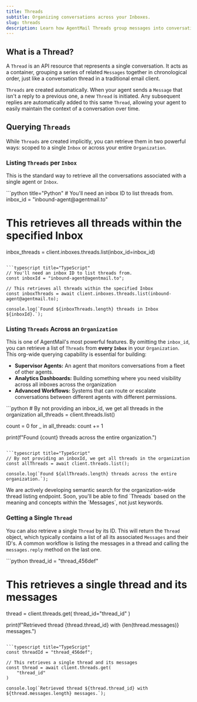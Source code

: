```yaml
---
title: Threads
subtitle: Organizing conversations across your Inboxes.
slug: threads
description: Learn how AgentMail Threads group messages into conversations and how to query them across your entire organization.
---
```


## What is a Thread?

A `Thread` is an API resource that represents a single conversation. It acts as a container, grouping a series of related `Messages` together in chronological order, just like a conversation thread in a traditional email client.

`Threads` are created automatically. When your agent sends a `Message` that isn't a reply to a previous one, a new `Thread` is initiated. Any subsequent replies are automatically added to this same `Thread`, allowing your agent to easily maintain the context of a conversation over time.

## Querying `Threads`

While `Threads` are created implicitly, you can retrieve them in two powerful ways: scoped to a single `Inbox` or across your entire `Organization`.

### Listing `Threads` per `Inbox`

This is the standard way to retrieve all the conversations associated with a single agent or `Inbox`.

<CodeBlocks>
```python title="Python"
# You'll need an inbox ID to list threads from.
inbox_id = "inbound-agent@agentmail.to"

# This retrieves all threads within the specified Inbox

inbox_threads = client.inboxes.threads.list(inbox_id=inbox_id)

````

```typescript title="TypeScript"
// You'll need an inbox ID to list threads from.
const inboxId = "inbound-agent@agentmail.to";

// This retrieves all threads within the specified Inbox
const inboxThreads = await client.inboxes.threads.list(inbound-agent@agentmail.to);

console.log(`Found ${inboxThreads.length} threads in Inbox ${inboxId}.`);
````

</CodeBlocks>

### Listing `Threads` Across an `Organization`

This is one of AgentMail's most powerful features. By omitting the `inbox_id`, you can retrieve a list of `Threads` from **every `Inbox`** in your `Organization`. This org-wide querying capability is essential for building:

- **Supervisor Agents:** An agent that monitors conversations from a fleet of other agents.
- **Analytics Dashboards:** Building something where you need visibility across all inboxes across the organization
- **Advanced Workflows:** Systems that can route or escalate conversations between different agents with different permissions.

<CodeBlocks>
```python
# By not providing an inbox_id, we get all threads in the organization
all_threads = client.threads.list()

count = 0
for _ in all_threads:
    count += 1

print(f"Found {count} threads across the entire organization.")

````

```typescript title="TypeScript"
// By not providing an inboxId, we get all threads in the organization
const allThreads = await client.threads.list();

console.log(`Found ${allThreads.length} threads across the entire organization.`);
````

</CodeBlocks>

<Callout title="Coming Soon: Org-Wide Semantic Search" intent="info">
  We are actively developing semantic search for the organization-wide thread
  listing endpoint. Soon, you'll be able to find `Threads` based on the meaning
  and concepts within the `Messages`, not just keywords.
</Callout>

### Getting a Single `Thread`

You can also retrieve a single `Thread` by its ID. This will return the `Thread` object, which typically contains a list of all its associated `Messages` and their ID's. A common workflow is listing the messages in a thread and calling the `messages.reply` method on the last one.

<CodeBlocks>
```python
thread_id = "thread_456def"

# This retrieves a single thread and its messages

thread = client.threads.get(
    thread_id="thread_id"
)

print(f"Retrieved thread {thread.thread_id} with {len(thread.messages)} messages.")

````

```typescript title="TypeScript"
const threadId = "thread_456def";

// This retrieves a single thread and its messages
const thread = await client.threads.get(
	"thread_id"
)

console.log(`Retrieved thread ${thread.thread_id} with ${thread.messages.length} messages.`);
````

</CodeBlocks>
